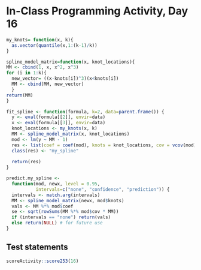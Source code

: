 # In-Class Programming Activity, Day 16

```r
my_knots= function(x, k){
  as.vector(quantile(x,1:(k-1)/k))
}
```

```r
spline_model_matrix=function(x, knot_locations){
MM <- cbind(1, x, x^2, x^3)
for (i in 1:k){
  new_vector= ((x-knots[i])^3)(x<knots[i])
  MM <- cbind(MM, new_vector)
  }
return(MM)
}
```

```r
fit_spline <- function(formula, k=2, data=parent.frame()) {
  y <- eval(formula[[2]], envir=data)
  x <- eval(formula[[3]], envir=data)
  knot_locations <- my_knots(x, k)
  MM <- spline_model_matrix(x, knot_locations)
  mod <- lm(y ~ MM - 1)
  res <- list(coef = coef(mod), knots = knot_locations, cov = vcov(mod))
  class(res) <- "my_spline"
  
  return(res)
}
```

```r
predict.my_spline <- 
  function(mod, newx, level = 0.95,
           intervals=c("none", "confidence", "prediction")) {
  intervals <- match.arg(intervals)
  MM <- spline_model_matrix(newx, mod$knots)
  vals <- MM %*% mod$coef
  se <- sqrt(rowSums(MM %*% mod$cov * MM))
  if (intervals == "none") return(vals)
  else return(NULL) # for future use
}
```



## Test statements

```r
scoreActivity::score253(16)
```